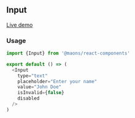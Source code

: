 ## Input

[Live demo](https://main--63cea501d66c7f57c939718b.chromatic.com/?path=/story/forms-input--default)

### Usage

```js
import {Input} from '@maons/react-components'

export default () => (
  <Input
    type="text"
    placeholder="Enter your name"
    value="John Doe"
    isInvalid={false}
    disabled
  />
)
```